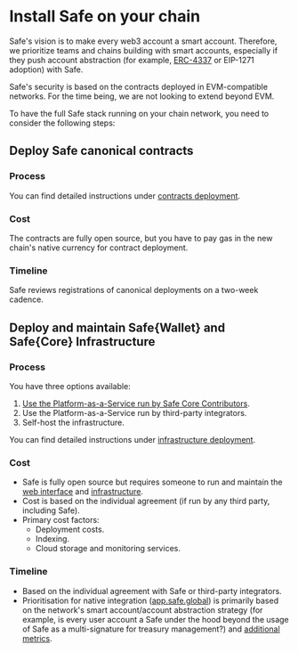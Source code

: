
# Install Safe on your chain

Safe's vision is to make every web3 account a smart account. Therefore, we prioritize teams and chains building with smart accounts, especially if they push account abstraction (for example, [ERC-4337](../advanced/erc-4337/4337-safe.mdx) or EIP-1271 adoption) with Safe.

Safe's security is based on the contracts deployed in EVM-compatible networks. For the time being, we are not looking to extend beyond EVM.

To have the full Safe stack running on your chain network, you need to consider the following steps:


## Deploy Safe canonical contracts

### Process

You can find detailed instructions under [contracts deployment](./safe-contracts-deployment.mdx).

### Cost

The contracts are fully open source, but you have to pay gas in the new chain's native currency for contract deployment.

### Timeline

Safe reviews registrations of canonical deployments on a two-week cadence.

## Deploy and maintain Safe\{Wallet\} and Safe\{Core\} Infrastructure

### Process

You have three options available:

1. [Use the Platform-as-a-Service run by Safe Core Contributors](https://noteforms.com/forms/request-safe-ui-and-infra-support-4weugt).
2. Use the Platform-as-a-Service run by third-party integrators.
3. Self-host the infrastructure.

You can find detailed instructions under [infrastructure deployment](./safe-infrastructure-deployment.mdx). 

### Cost

- Safe is fully open source but requires someone to run and maintain the [web interface](https://github.com/safe-global/safe-wallet-web) and [infrastructure](https://github.com/safe-global/safe-infrastructure/blob/main/docs/running_production.md).
- Cost is based on the individual agreement (if run by any third party, including Safe).
- Primary cost factors:
  - Deployment costs.
  - Indexing.
  - Cloud storage and monitoring services.

### Timeline

- Based on the individual agreement with Safe or third-party integrators.
- Prioritisation for native integration ([app.safe.global](https://app.safe.global)) is primarily based on the network's smart account/account abstraction strategy (for example, is every user account a Safe under the hood beyond the usage of Safe as a multi-signature for treasury management?) and [additional metrics](https://noteforms.com/forms/request-safe-ui-and-infra-support-4weugt).
